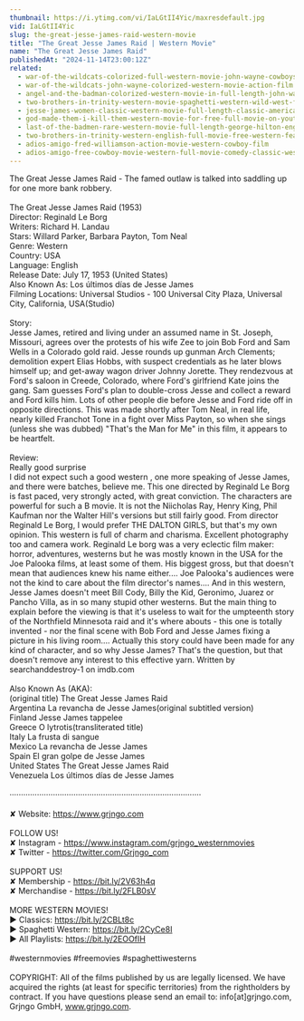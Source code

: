 ```yaml
---
thumbnail: https://i.ytimg.com/vi/IaLGtII4Yic/maxresdefault.jpg
vid: IaLGtII4Yic
slug: the-great-jesse-james-raid-western-movie
title: "The Great Jesse James Raid | Western Movie"
name: "The Great Jesse James Raid"
publishedAt: "2024-11-14T23:00:12Z"
related:
  - war-of-the-wildcats-colorized-full-western-movie-john-wayne-cowboys
  - war-of-the-wildcats-john-wayne-colorized-western-movie-action-film
  - angel-and-the-badman-colorized-western-movie-in-full-length-john-wayne
  - two-brothers-in-trinity-western-movie-spaghetti-western-wild-west-full-length
  - jesse-james-women-classic-western-movie-full-length-classic-american-cowboy-film-english
  - god-made-them-i-kill-them-western-movie-for-free-full-movie-on-youtube-cowboy-film
  - last-of-the-badmen-rare-western-movie-full-length-george-hilton-english-full-movie
  - two-brothers-in-trinity-western-english-full-movie-free-western-feature-film-spaghetti-western
  - adios-amigo-fred-williamson-action-movie-western-cowboy-film
  - adios-amigo-free-cowboy-movie-western-full-movie-comedy-classic-western-movies
---
```


The Great Jesse James Raid - The famed outlaw is talked into saddling up for one more bank robbery.<br />
<br />
The Great Jesse James Raid (1953)<br />
Director: Reginald Le Borg<br />
Writers: Richard H. Landau<br />
Stars: Willard Parker, Barbara Payton, Tom Neal<br />
Genre: Western<br />
Country: USA<br />
Language: English<br />
Release Date: July 17, 1953 (United States)<br />
Also Known As: Los últimos días de Jesse James<br />
Filming Locations: Universal Studios - 100 Universal City Plaza, Universal City, California, USA(Studio)<br />
<br />
Story:<br />
Jesse James, retired and living under an assumed name in St. Joseph, Missouri, agrees over the protests of his wife Zee to join Bob Ford and Sam Wells in a Colorado gold raid. Jesse rounds up gunman Arch Clements; demolition expert Elias Hobbs, with suspect credentials as he later blows himself up; and get-away wagon driver Johnny Jorette. They rendezvous at Ford's saloon in Creede, Colorado, where Ford's girlfriend Kate joins the gang. Sam guesses Ford's plan to double-cross Jesse and collect a reward and Ford kills him. Lots of other people die before Jesse and Ford ride off in opposite directions. This was made shortly after Tom Neal, in real life, nearly killed Franchot Tone in a fight over Miss Payton, so when she sings (unless she was dubbed) "That's the Man for Me" in this film, it appears to be heartfelt.<br />
<br />
Review:<br />
Really good surprise<br />
I did not expect such a good western , one more speaking of Jesse James, and there were batches, believe me. This one directed by Reginald Le Borg is fast paced, very strongly acted, with great conviction. The characters are powerful for such a B movie. It is not the Niicholas Ray, Henry King, Phil Kaufman nor the Walter Hill's versions but still fairly good. From director Reginald Le Borg, I would prefer THE DALTON GIRLS, but that's my own opinion. This western is full of charm and charisma. Excellent photography too and camera work. Reginald Le borg was a very eclectic film maker: horror, adventures, westerns but he was mostly known in the USA for the Joe Palooka films, at least some of them. His biggest gross, but that doesn't mean that audiences knew his name either.... Joe Palooka's audiences were not the kind to care about the film director's names.... And in this western, Jesse James doesn't meet Bill Cody, Billy the Kid, Geronimo, Juarez or Pancho Villa, as in so many stupid other westerns. But the main thing to explain before the viewing is that it's useless to wait for the umpteenth story of the Northfield Minnesota raid and it's where abouts - this one is totally invented - nor the final scene with Bob Ford and Jesse James fixing a picture in his living room.... Actually this story could have been made for any kind of character, and so why Jesse James? That's the question, but that doesn't remove any interest to this effective yarn. Written by searchanddestroy-1 on imdb.com<br />
<br />
Also Known As (AKA):<br />
(original title) The Great Jesse James Raid<br />
Argentina La revancha de Jesse James(original subtitled version)<br />
Finland Jesse James tappelee<br />
Greece O lytrotis(transliterated title)<br />
Italy La frusta di sangue<br />
Mexico La revancha de Jesse James<br />
Spain El gran golpe de Jesse James<br />
United States The Great Jesse James Raid<br />
Venezuela Los últimos días de Jesse James<br />
<br />
····················································································<br />
<br />
✘ Website: https://www.grjngo.com<br />
<br />
FOLLOW US!<br />
✘ Instagram - https://www.instagram.com/grjngo_westernmovies<br />
✘ Twitter - https://twitter.com/Grjngo_com<br />
<br />
SUPPORT US!<br />
✘ Membership - https://bit.ly/2V63h4q<br />
✘ Merchandise - https://bit.ly/2FLB0sV<br />
<br />
MORE WESTERN MOVIES! <br />
► Classics: https://bit.ly/2CBLt8c <br />
► Spaghetti Western: https://bit.ly/2CyCe8I <br />
► All Playlists: https://bit.ly/2EOOfIH <br />
<br />
#westernmovies #freemovies #spaghettiwesterns<br />
<br />
COPYRIGHT: All of the films published by us are legally licensed. We have acquired the rights (at least for specific territories) from the rightholders by contract. If you have questions please send an email to: info[at]grjngo.com, Grjngo GmbH, www.grjngo.com.